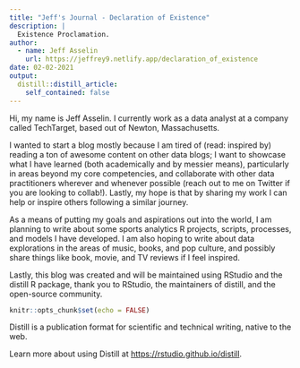 ```yaml
---
title: "Jeff's Journal - Declaration of Existence"
description: |
  Existence Proclamation.
author:
  - name: Jeff Asselin
    url: https://jeffrey9.netlify.app/declaration_of_existence
date: 02-02-2021
output:
  distill::distill_article:
    self_contained: false
---
```


Hi, my name is Jeff Asselin. I currently work as a data analyst at a company called TechTarget, based out of Newton, Massachusetts.

I wanted to start a blog mostly because I am tired of (read: inspired by) reading a ton of awesome content on other data blogs; I want to showcase what I have learned (both academically and by messier means), particularly in areas beyond my core competencies, and collaborate with other data practitioners wherever and whenever possible (reach out to me on Twitter if you are looking to collab!). Lastly, my hope is that by sharing my work I can help or inspire others following a similar journey. 

As a means of putting my goals and aspirations out into the world, I am planning to write about some sports analytics R projects, scripts, processes, and models I have developed. I am also hoping to write about data explorations in the areas of music, books, and pop culture, and possibly share things like book, movie, and TV reviews if I feel inspired. 

Lastly, this blog was created and will be maintained using RStudio and the distill R package, thank you to RStudio, the maintainers of distill, and the open-source community. 



```r
knitr::opts_chunk$set(echo = FALSE)
```

Distill is a publication format for scientific and technical writing, native to the web.

Learn more about using Distill at <https://rstudio.github.io/distill>.


